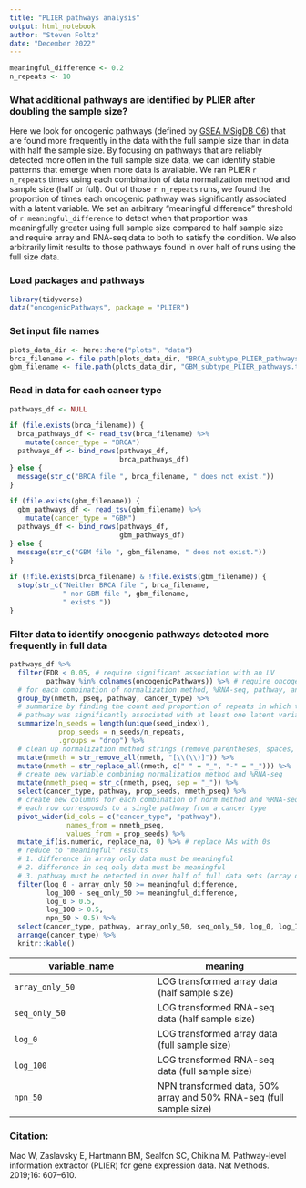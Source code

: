 ```yaml
---
title: "PLIER pathways analysis"
output: html_notebook
author: "Steven Foltz"
date: "December 2022"
---
```


```r
meaningful_difference <- 0.2
n_repeats <- 10
```

### What additional pathways are identified by PLIER after doubling the sample size?

Here we look for oncogenic pathways (defined by [GSEA MSigDB C6](https://www.gsea-msigdb.org/gsea/msigdb/human/genesets.jsp?collection=C6)) that are found more frequently in the data with the full sample size than in data with half the sample size.
By focusing on pathways that are reliably detected more often in the full sample size data, we can identify stable patterns that emerge when more data is available.
We ran PLIER `r n_repeats` times using each combination of data normalization method and sample size (half or full).
Out of those `r n_repeats` runs, we found the proportion of times each oncogenic pathway was significantly associated with a latent variable.
We set an arbitrary "meaningful difference" threshold of `r meaningful_difference` to detect when that proportion was meaningfully greater using full sample size compared to half sample size and require array and RNA-seq data to both to satisfy the condition.
We also arbitrarily limit results to those pathways found in over half of runs using the full size data.

### Load packages and pathways

```r
library(tidyverse)
data("oncogenicPathways", package = "PLIER")
```


### Set input file names
```r
plots_data_dir <- here::here("plots", "data")
brca_filename <- file.path(plots_data_dir, "BRCA_subtype_PLIER_pathways.tsv")
gbm_filename <- file.path(plots_data_dir, "GBM_subtype_PLIER_pathways.tsv")
```

### Read in data for each cancer type
```r
pathways_df <- NULL

if (file.exists(brca_filename)) {
  brca_pathways_df <- read_tsv(brca_filename) %>%
    mutate(cancer_type = "BRCA")
  pathways_df <- bind_rows(pathways_df,
                           brca_pathways_df)
} else {
  message(str_c("BRCA file ", brca_filename, " does not exist."))
}

if (file.exists(gbm_filename)) {
  gbm_pathways_df <- read_tsv(gbm_filename) %>%
    mutate(cancer_type = "GBM")
  pathways_df <- bind_rows(pathways_df,
                           gbm_pathways_df)
} else {
  message(str_c("GBM file ", gbm_filename, " does not exist."))
}

if (!file.exists(brca_filename) & !file.exists(gbm_filename)) {
  stop(str_c("Neither BRCA file ", brca_filename,
             " nor GBM file ", gbm_filename,
             " exists."))
}

```

### Filter data to identify oncogenic pathways detected more frequently in full data
```r

pathways_df %>%
  filter(FDR < 0.05, # require significant association with an LV
         pathway %in% colnames(oncogenicPathways)) %>% # require oncogenic pathways
  # for each combination of normalization method, %RNA-seq, pathway, and cancer type
  group_by(nmeth, pseq, pathway, cancer_type) %>%
  # summarize by finding the count and proportion of repeats in which that
  # pathway was significantly associated with at least one latent variable
  summarize(n_seeds = length(unique(seed_index)),
            prop_seeds = n_seeds/n_repeats,
            .groups = "drop") %>%
  # clean up normalization method strings (remove parentheses, spaces, and hyphens)
  mutate(nmeth = str_remove_all(nmeth, "[\\(\\)]")) %>%
  mutate(nmeth = str_replace_all(nmeth, c(" " = "_", "-" = "_"))) %>%
  # create new variable combining normalization method and %RNA-seq
  mutate(nmeth_pseq = str_c(nmeth, pseq, sep = "_")) %>%
  select(cancer_type, pathway, prop_seeds, nmeth_pseq) %>%
  # create new columns for each combination of norm method and %RNA-seq
  # each row corresponds to a single pathway from a cancer type
  pivot_wider(id_cols = c("cancer_type", "pathway"),
              names_from = nmeth_pseq,
              values_from = prop_seeds) %>%
  mutate_if(is.numeric, replace_na, 0) %>% # replace NAs with 0s
  # reduce to "meaningful" results
  # 1. difference in array only data must be meaningful
  # 2. difference in seq only data must be meaningful
  # 3. pathway must be detected in over half of full data sets (array only, RNA-seq only, and NPN 50%/50%)
  filter(log_0 - array_only_50 >= meaningful_difference,
         log_100 - seq_only_50 >= meaningful_difference,
         log_0 > 0.5,
         log_100 > 0.5,
         npn_50 > 0.5) %>%
  select(cancer_type, pathway, array_only_50, seq_only_50, log_0, log_100, npn_50) %>%
  arrange(cancer_type) %>%
  knitr::kable()
```

| variable_name | meaning |
| --- | --- |
| `array_only_50` | LOG transformed array data (half sample size) |
| `seq_only_50` | LOG transformed RNA-seq data (half sample size) |
| `log_0` | LOG transformed array data (full sample size) |
| `log_100` | LOG transformed RNA-seq data (full sample size) |
| `npn_50` | NPN transformed data, 50% array and 50% RNA-seq (full sample size) |

### Citation:
Mao W, Zaslavsky E, Hartmann BM, Sealfon SC, Chikina M. Pathway-level information extractor (PLIER) for gene expression data. Nat Methods. 2019;16: 607–610.